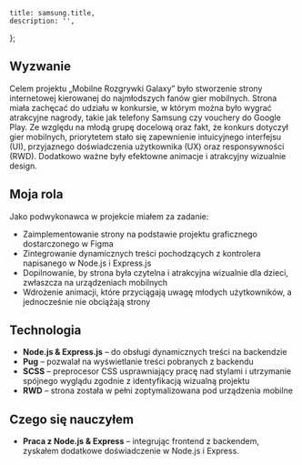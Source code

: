 
	title: samsung.title,
	description: '',
};

<ArticleHeading
	title={samsung.title}
	company={samsung.company}
	img={samsung.imgHero}
/>

## Wyzwanie

Celem projektu „Mobilne Rozgrywki Galaxy” było stworzenie strony internetowej kierowanej do najmłodszych fanów gier mobilnych. Strona miała zachęcać do udziału w konkursie, w którym można było wygrać atrakcyjne nagrody, takie jak telefony Samsung czy vouchery do Google Play. Ze względu na młodą grupę docelową oraz fakt, że konkurs dotyczył gier mobilnych, priorytetem stało się zapewnienie intuicyjnego interfejsu (UI), przyjaznego doświadczenia użytkownika (UX) oraz responsywności (RWD). Dodatkowo ważne były efektowne animacje i atrakcyjny wizualnie design.

## Moja rola

Jako podwykonawca w projekcie miałem za zadanie:

- Zaimplementowanie strony na podstawie projektu graficznego dostarczonego w Figma
- Zintegrowanie dynamicznych treści pochodzących z kontrolera napisanego w Node.js i Express.js
- Dopilnowanie, by strona była czytelna i atrakcyjna wizualnie dla dzieci, zwłaszcza na urządzeniach mobilnych
- Wdrożenie animacji, które przyciągają uwagę młodych użytkowników, a jednocześnie nie obciążają strony

## Technologia

- **Node.js & Express.js** – do obsługi dynamicznych treści na backendzie
- **Pug** – pozwalał na wyświetlanie treści pobranych z backendu
- **SCSS** – preprocesor CSS usprawniający pracę nad stylami i utrzymanie spójnego wyglądu zgodnie z identyfikacją wizualną projektu
- **RWD** – strona została w pełni zoptymalizowana pod urządzenia mobilne

## Czego się nauczyłem

- **Praca z Node.js & Express** – integrując frontend z backendem, zyskałem dodatkowe doświadczenie w Node.js i Express.
